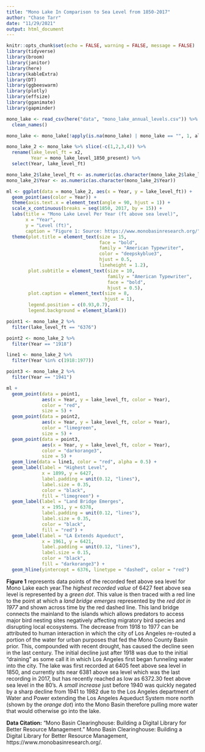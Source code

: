 ```yaml
---
title: "Mono Lake In Comparison to Sea Level from 1850-2017"
author: "Chase Tarr"
date: "11/29/2021"
output: html_document
---
```


```r
knitr::opts_chunk$set(echo = FALSE, warning = FALSE, message = FALSE)
library(tidyverse)
library(broom)
library(janitor)
library(here)
library(kableExtra)
library(DT)
library(ggbeeswarm)
library(plotly)
library(effsize)
library(gganimate)
library(gapminder)
```

```r
mono_lake <- read_csv(here("data", "mono_lake_annual_levels.csv")) %>% 
  clean_names()

mono_lake <- mono_lake[!apply(is.na(mono_lake) | mono_lake == "", 1, all),]

mono_lake_2 <- mono_lake %>% slice(-c(1,2,3,4)) %>% 
  rename(lake_level_ft = x2,
         Year = mono_lake_level_1850_present) %>% 
  select(Year, lake_level_ft)

mono_lake_2$lake_level_ft <- as.numeric(as.character(mono_lake_2$lake_level_ft))
mono_lake_2$Year <- as.numeric(as.character(mono_lake_2$Year))
```

```r
ml <- ggplot(data = mono_lake_2, aes(x = Year, y = lake_level_ft)) +
  geom_point(aes(color = Year)) +
  theme(axis.text.x = element_text(angle = 90, hjust = 1)) + 
  scale_x_continuous(breaks = seq(1850, 2017, by = 15)) +
  labs(title = "Mono Lake Level Per Year (ft above sea level)", 
       x = "Year",
       y = "Level (ft)",
       caption = "Figure 1: Source: https://www.monobasinresearch.org/") +
  theme(plot.title = element_text(size = 15,
                                  face = "bold",
                                  family = "American Typewriter",
                                  color = "deepskyblue3",
                                  hjust = 0.5,
                                  lineheight = 1.2),
        plot.subtitle = element_text(size = 10,
                                     family = "American Typewriter",
                                     face = "bold",
                                     hjust = 0.5),
        plot.caption = element_text(size = 8,
                                    hjust = 1),
        legend.position = c(0.93,0.7),
        legend.background = element_blank())
```

```r
point1 <- mono_lake_2 %>% 
  filter(lake_level_ft == "6376")

point2 <- mono_lake_2 %>% 
  filter(Year == "1918")

line1 <- mono_lake_2 %>% 
  filter(Year %in% c(1918:1977))

point3 <- mono_lake_2 %>% 
  filter(Year == "1941")
```

```r
ml +
  geom_point(data = point1,
             aes(x = Year, y = lake_level_ft, color = Year),
             color = "red",
             size = 5) +
  geom_point(data = point2,
             aes(x = Year, y = lake_level_ft, color = Year),
             color = "limegreen",
             size = 5) +
  geom_point(data = point3,
             aes(x = Year, y = lake_level_ft, color = Year),
             color = "darkorange3",
             size = 5) +
  geom_line(data = line1, color = "red", alpha = 0.5) +
  geom_label(label = "Highest Level",
             x = 1899, y = 6427,
             label.padding = unit(0.12, "lines"),
             label.size = 0.35,
             color = "black",
             fill = "limegreen") +
  geom_label(label = "Land Bridge Emerges",
             x = 1951, y = 6378,
             label.padding = unit(0.12, "lines"),
             label.size = 0.35,
             color = "black",
             fill = "red") +
  geom_label(label = "LA Extends Aqueduct",
             x = 1961, y = 6421,
             label.padding = unit(0.12, "lines"),
             label.size = 0.15,
             color = "black",
             fill = "darkorange3") +
  geom_hline(yintercept = 6376, linetype = "dashed", color = "red")
```

**Figure 1** represents data points of the recorded feet above sea level for Mono Lake each year.The *highest recorded value* of 6427 feet above sea level is represented by a *green dot*. This value is then traced with a red line to the point at which a *land bridge emerges* represented by the *red dot in 1977* and shown across time by the red dashed line. This land bridge connects the mainland to the islands which allows predators to access major bird nesting sites negatively affecting migratory bird species and disrupting local ecosystems. The decrease from 1918 to 1977 can be attributed to human interaction in which the city of Los Angeles re-routed a portion of the water for urban purposes that fed the Mono County Basin prior. This, compounded with recent drought, has caused the decline seen in the last century. The initial decline just after 1918 was due to the initial "draining" as some call it in which Los Angeles first began funneling water into the city. The lake was first recorded at 6405 feet above sea level in 1850, and currently sits near 6381 above sea level which was the last recording in 2017, but has recently reached as low as 6372.30 feet above sea level in the 80's. A *small increase* just before 1940 was quickly negated by a sharp decline from 1941 to 1982 due to the Los Angeles department of Water and Power extending the Los Angeles Aqueduct System more north (shown by the *orange dot*) into the Mono Basin therefore pulling more water that would otherwise go into the lake.

**Data Citation:** “Mono Basin Clearinghouse: Building a Digital Library for Better Resource Management.” Mono Basin Clearinghouse: Building a Digital Library for Better Resource Management, https://www.monobasinresearch.org/. 

